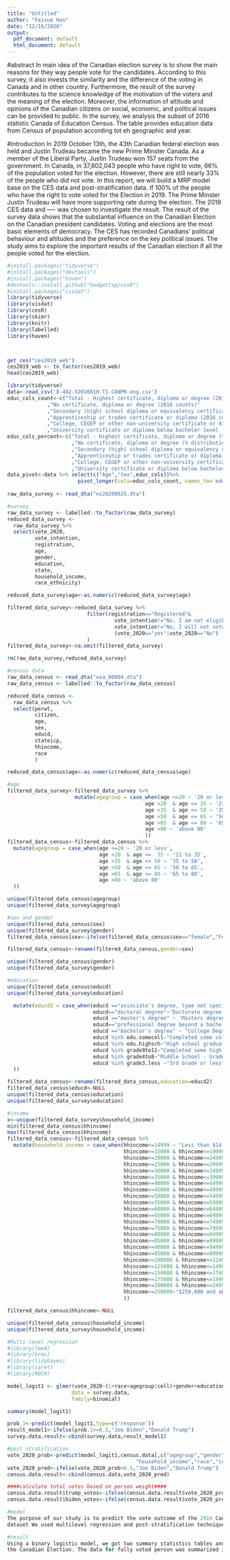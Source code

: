 ```yaml
---
title: "Untitled"
author: "Feixue Han"
date: "12/16/2020"
output:
  pdf_document: default
  html_document: default
---
```


#abstract
In main idea of the Canadian election survey is to show the main reasons for they way people vote for the candidates. According to this survey, it also invests the similarity and the difference of the voting in Canada and in other country. Furthermore, the result of the survey contributes to the science knowledge of the motivation of the voters and the meaning of the election. Moreover, the information of altitude and opinions of the Canadian citizens on social, economic, and political issues can be provided to public. 
In the survey, we analysis the subset of 2016 statistic Canada of Education Census. The table provides education data from Census of population according tot eh geographic and year. 

#introduction
In 2019 October 13th, the 43th Canadian federal election was held and Justin Trudeau became the new Prime Minster Canada. As a member of the Liberal Party, Justin Trudeau won 157 seats from the government. In Canada, in 37,802,043 people who have right to vote, 66% of the population voted for the election. However, there are still nearly 33% of the people who did not vote.
In this report, we will build a MRP model base on the CES data and post-stratification data. If 100% of the people who have the right to vote voted for the Election in 2019. The Prime Minster Justin Trudeau will have more supporting rate during the election. 
The 2019 CES data and ---- was chosen to investigate the result.  The result of the survey data shows that the substantial influence on the Canadian Election on the Canadian president candidates.  Voting and elections are the most basic elements of democracy. The CES has recorded Canadians’ political behaviour and altitudes and the preference on the key political issues. The study aims to explore the important results of the Canadian election if all the people voted for the election.

```r
#install.packages("tidyverse")
#install.packages("devtools")
#install.packages("haven")
#devtools::install_github("hodgettsp/cesR")
#install.packages("visdat")
library(tidyverse)
library(visdat)
library(cesR)
library(skimr)
library(knitr)
library(labelled)
library(haven)



get_ces("ces2019_web")
ces2019_web <- to_factor(ces2019_web)
head(ces2019_web)

library(tidyverse)
data<-read_csv('8-402-X2016010-T1-CANPR-eng.csv')
educ_cols_count<-c("Total - Highest certificate, diploma or degree (2016 counts)"                              
             ,"No certificate, diploma or degree (2016 counts)"                                           
             ,"Secondary (high) school diploma or equivalency certificate (2016 counts)"                  
             ,"Apprenticeship or trades certificate or diploma (2016 counts)"                             
             ,"College, CEGEP or other non-university certificate or diploma (2016 counts)"               
             ,"University certificate or diploma below bachelor level (2016 counts)")
educ_cols_percent<-c("Total - Highest certificate, diploma or degree (% distribution 2016)"                      
                     ,"No certificate, diploma or degree (% distribution 2016)"                                   
                     ,"Secondary (high) school diploma or equivalency certificate (% distribution 2016)"          
                     ,"Apprenticeship or trades certificate or diploma (% distribution 2016)"                     
                     ,"College, CEGEP or other non-university certificate or diploma (% distribution 2016)"       
                     ,"University certificate or diploma below bachelor level (% distribution 2016)")           
data_pivot<-data %>% select(c("Age","Sex",educ_cols))%>% 
                       pivot_longer(cols=educ_cols_count, names_to='education',values_to="total_count")
                     
raw_data_survey <- read_dta("ns20200625.dta")

#survey
raw_data_survey <- labelled::to_factor(raw_data_survey)
reduced_data_survey <- 
  raw_data_survey %>% 
  select(vote_2020,
         vote_intention,
         registration,
         age,
         gender,
         education,
         state,
         household_income,
         race_ethnicity)

reduced_data_survey$age<-as.numeric(reduced_data_survey$age)

filtered_data_survey<-reduced_data_survey %>% 
                          filter(registration=="Registered"&
                                   vote_intention!="No, I am not eligible to vote"&
                                   vote_intention!="No, I will not vote but I am eligible"&
                                   (vote_2020=="yes"|vote_2020=="No")
                          )
filtered_data_survey<-na.omit(filtered_data_survey)

rm(raw_data_survey,reduced_data_survey)

#census data
raw_data_census <- read_dta("usa_00004.dta")
raw_data_census <- labelled::to_factor(raw_data_census)

reduced_data_census <- 
  raw_data_census %>% 
  select(perwt,
         citizen,
         age,
         sex, 
         educd,
         stateicp,
         hhincome,
         race
         )

reduced_data_census$age<-as.numeric(reduced_data_census$age)

#age
filtered_data_survey<-filtered_data_survey %>% 
                      mutate(agegroup = case_when(age <=20 ~ '20 or less',
                                             age >20  & age <= 35 ~ '21 to 35',
                                             age >35  & age <= 50 ~ '35 to 50',
                                             age >50  & age <= 65 ~ '50 to 65',
                                             age >65  & age <= 80 ~ '65 to 80',
                                             age >80 ~ 'above 80'
                                             )) 
filtered_data_census<-filtered_data_census %>% 
  mutate(agegroup = case_when(age <=20 ~ '20 or less',
                              age >20  & age <=  35 ~ '21 to 35',
                              age >35  & age <= 50 ~ '35 to 50',
                              age >50  & age <= 65 ~ '50 to 65',
                              age >65  & age <= 80 ~ '65 to 80',
                              age >80 ~ 'above 80' 
  )) 

unique(filtered_data_census$agegroup)
unique(filtered_data_survey$agegroup)

#sex and gender
unique(filtered_data_census$sex)
unique(filtered_data_survey$gender)
filtered_data_census$sex<-ifelse(filtered_data_census$sex=="female","Female","Male")

filtered_data_census<-rename(filtered_data_census,gender=sex)

unique(filtered_data_census$gender)
unique(filtered_data_survey$gender)

#education
unique(filtered_data_census$educd)
unique(filtered_data_survey$education)

  mutate(educd2 = case_when(educd =="associate's degree, type not specified" ~ 'Associate Degree',
                            educd=="doctoral degree"~'Doctorate degree',
                            educd =="master's degree" ~ 'Masters degree',
                            educd=="professional degree beyond a bachelor's degree" ~ "College Degree (such as B.A., B.S.)",
                            educd =="bachelor's degree" ~ "College Degree (such as B.A., B.S.)",
                            educd %in% edu.somecoll~"Completed some college, but no degree",
                            educd %in% edu.highsch~"High school graduate",
                            educd %in% grade9to11~"Completed some high school",
                            educd %in% grade4to8~"Middle School - Grades 4 - 8",
                            educd %in% grade3.less ~"3rd Grade or less"
  )) 

filtered_data_census<-rename(filtered_data_census,education=educd2)
filtered_data_census$educd<-NULL
unique(filtered_data_census$education)
unique(filtered_data_survey$education)

#income
x<-unique(filtered_data_survey$household_income)
min(filtered_data_census$hhincome)
max(filtered_data_census$hhincome)
filtered_data_census<-filtered_data_census %>% 
  mutate(household_income = case_when(hhincome<=14999 ~ "Less than $14,999",
                                      hhincome>=15000 & hhincome<=19999~"$15,000 to $19,999",
                                      hhincome>=20000 & hhincome<=24999~"$20,000 to $24,999",
                                      hhincome>=25000 & hhincome<=29999~"$25,000 to $29,999",
                                      hhincome>=30000 & hhincome<=34999~"$30,000 to $34,999",
                                      hhincome>=35000 & hhincome<=39999~"$35,000 to $39,999",
                                      hhincome>=40000 & hhincome<=44999~"$40,000 to $44,999",
                                      hhincome>=45000 & hhincome<=49999~"$45,000 to $49,999",
                                      hhincome>=50000 & hhincome<=54999~"$50,000 to $54,999",
                                      hhincome>=55000 & hhincome<=59999~"$55,000 to $59,999",
                                      hhincome>=60000 & hhincome<=64999~"$60,000 to $64,999",
                                      hhincome>=65000 & hhincome<=69999~"$65,000 to $69,999",
                                      hhincome>=70000 & hhincome<=74999~"$70,000 to $74,999",
                                      hhincome>=75000 & hhincome<=79999~"$75,000 to $79,999",
                                      hhincome>=80000 & hhincome<=84999~"$80,000 to $84,999",
                                      hhincome>=85000 & hhincome<=89999~"$85,000 to $89,999",
                                      hhincome>=90000 & hhincome<=94999~"$90,000 to $94,999",
                                      hhincome>=95000 & hhincome<=99999~"$95,000 to $99,999",
                                      hhincome>=100000 & hhincome<=124999~"$100,000 to $124,999",
                                      hhincome>=125000 & hhincome<=149999~"$125,000 to $149,999",
                                      hhincome>=150000 & hhincome<=174999~"$150,000 to $174,999",
                                      hhincome>=175000 & hhincome<=199999~"$175,000 to $199,999",
                                      hhincome>=200000 & hhincome<=249999~"$200,000 to $249,999",
                                      hhincome>=250000~"$250,000 and above"
                                      )) 

filtered_data_census$hhincome<-NULL

unique(filtered_data_census$household_income)
unique(filtered_data_survey$household_income)

#Multi-level regression
#library(lme4)
#library(brms)
#library(tidybayes)
#library(caret)
#library(ROCR)

model_logit1 <- glmer(vote_2020~(1+race+agegroup|cell)+gender+education+state+household_income,
                     data = survey.data, 
                     family=binomial)

summary(model_logit1)

prob.1<-predict(model_logit1,type=c('response'))
result_model1<-ifelse(prob.1>=0.5,"Joe Biden","Donald Trump")
survey.data.result<-cbind(survey.data,result_model1)

#post stratification
vote_2020_prob<-predict(model_logit1,census.data[,c("agegroup","gender","education","state",
                                          "household_income","race","cell")],type="response")
vote_2020_pred<-ifelse(vote_2020_prob>0.5,"Joe Biden","Donald Trump")
census.data.result<-cbind(census.data,vote_2020_pred)

####calculate total votes based on person weight####
census.data.result$trump_votes<-ifelse(census.data.result$vote_2020_pred=="",census.data.result$perwt,0)
census.data.result$biden_votes<-ifelse(census.data.result$vote_2020_pred=="",census.data.result$perwt,0)

#model
The purpose of our study is to predict the vote outcome of the 2910 Canadian Election Survey in CES
dataset We used multilevel regression and post-stratification technique for this analysis. In the following sub-sections I will describe the model specifics and the calculation for the post-stratification process.

#result
Using a binary logistic model, we got two summary statistics tables and the probability of voting for
the Canadian Election. The data for fully voted person was summarized in the first table. The education level, age and gender are also mentioned. 

```

